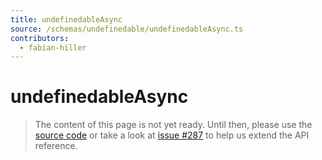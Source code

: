 ```yaml
---
title: undefinedableAsync
source: /schemas/undefinedable/undefinedableAsync.ts
contributors:
  - fabian-hiller
---
```


# undefinedableAsync

> The content of this page is not yet ready. Until then, please use the [source code](https://github.com/fabian-hiller/valibot/blob/main/library/src/schemas/undefinedable/undefinedableAsync.ts) or take a look at [issue #287](https://github.com/fabian-hiller/valibot/issues/287) to help us extend the API reference.
